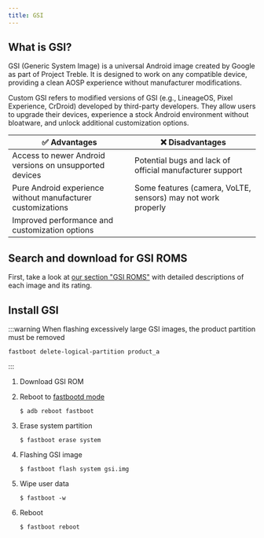 ```yaml
---
title: GSI
---
```


## What is GSI?
GSI (Generic System Image) is a universal Android image created by Google as part of Project Treble. It is designed to work on any compatible device, providing a clean AOSP experience without manufacturer modifications.

Custom GSI refers to modified versions of GSI (e.g., LineageOS, Pixel Experience, CrDroid) developed by third-party developers. They allow users to upgrade their devices, experience a stock Android environment without bloatware, and unlock additional customization options.

| ✅ Advantages | ❌ Disadvantages |
|-|-|
|Access to newer Android versions on unsupported devices|Potential bugs and lack of official manufacturer support|
|Pure Android experience without manufacturer customizations|Some features (camera, VoLTE, sensors) may not work properly|
|Improved performance and customization options||

## Search and download for GSI ROMS
First, take a look at [our section "GSI ROMS"](../gsi_roms/info.md) with detailed descriptions of each image and its rating.

## Install GSI

:::warning
When flashing excessively large GSI images, the product partition must be removed

````shell
fastboot delete-logical-partition product_a
````
:::

1. Download GSI ROM
2. Reboot to [fastbootd mode](../modes/fastboot/#access-fastbootd)
    ```shell
    $ adb reboot fastboot
    ```
3. Erase system partition
    ```shell
    $ fastboot erase system
    ```
4. Flashing GSI image
    ```shell
    $ fastboot flash system gsi.img
    ```
5. Wipe user data
    ```shell
    $ fastboot -w
    ```

6. Reboot
    ```shell
    $ fastboot reboot
    ```